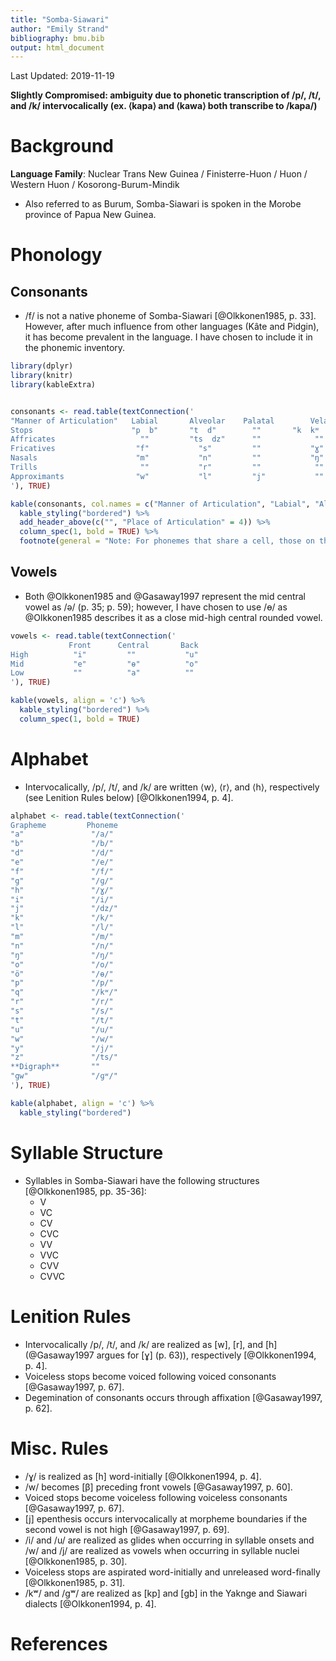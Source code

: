 ```yaml
---
title: "Somba-Siawari"
author: "Emily Strand"
bibliography: bmu.bib
output: html_document
---
```


Last Updated: 2019-11-19

**Slightly Compromised: ambiguity due to phonetic transcription of /p/, /t/, and /k/ intervocalically (ex. ⟨kapa⟩ and ⟨kawa⟩ both transcribe to /kapa/)**

# Background

**Language Family**: Nuclear Trans New Guinea / Finisterre-Huon / Huon / Western Huon / Kosorong-Burum-Mindik

* Also referred to as Burum, Somba-Siawari is spoken in the Morobe province of Papua New Guinea.

# Phonology

## Consonants

* /f/ is not a native phoneme of Somba-Siawari [@Olkkonen1985, p. 33]. However, after much influence from other languages (Kâte and Pidgin), it has become prevalent in the language. I have chosen to include it in the phonemic inventory.

```r

library(dplyr)
library(knitr)
library(kableExtra)


consonants <- read.table(textConnection('
"Manner of Articulation"   Labial       Alveolar    Palatal        Velar     
Stops                      "p  b"       "t  d"        ""       "k  kʷ  ɡ  ɡʷ"
Affricates                   ""         "ts  dz"      ""            ""
Fricatives                  "f"           "s"         ""           "ɣ"  
Nasals                      "m"           "n"         ""           "ŋ"  
Trills                       ""           "r"         ""            ""
Approximants                "w"           "l"         "j"           ""   
'), TRUE)

kable(consonants, col.names = c("Manner of Articulation", "Labial", "Alveolar", "Palatal", "Velar"), align = 'c') %>%
  kable_styling("bordered") %>%
  add_header_above(c("", "Place of Articulation" = 4)) %>%
  column_spec(1, bold = TRUE) %>%
  footnote(general = "Note: For phonemes that share a cell, those on the left are voiceless and those on the right are voiced. The velar stops that have the diacritic (ʷ) are labialized.", general_title = "")
```

## Vowels

* Both @Olkkonen1985 and @Gasaway1997 represent the mid central vowel as /ə/ (p. 35; p. 59); however, I have chosen to use /ɵ/ as @Olkkonen1985 describes it as a close mid-high central rounded vowel.

```r

vowels <- read.table(textConnection('
             Front      Central       Back
High          "i"         ""           "u"
Mid           "e"         "ɵ"          "o"
Low           ""          "a"          ""
'), TRUE)

kable(vowels, align = 'c') %>%
  kable_styling("bordered") %>%
  column_spec(1, bold = TRUE)
```  

# Alphabet

* Intervocalically, /p/, /t/, and /k/ are written ⟨w⟩, ⟨r⟩, and ⟨h⟩, respectively (see Lenition Rules below) [@Olkkonen1994, p. 4].

```r

alphabet <- read.table(textConnection('
Grapheme         Phoneme
"a"               "/a/"
"b"               "/b/"
"d"               "/d/"
"e"               "/e/"
"f"               "/f/"
"g"               "/ɡ/"
"h"               "/ɣ/"
"i"               "/i/"
"j"               "/dz/"
"k"               "/k/"
"l"               "/l/"
"m"               "/m/"
"n"               "/n/"
"ŋ"               "/ŋ/"
"o"               "/o/"
"ö"               "/ɵ/"
"p"               "/p/"
"q"               "/kʷ/"
"r"               "/r/"
"s"               "/s/"
"t"               "/t/"
"u"               "/u/"
"w"               "/w/"
"y"               "/j/"
"z"               "/ts/"
**Digraph**       ""
"gw"              "/ɡʷ/"
'), TRUE)

kable(alphabet, align = 'c') %>%
  kable_styling("bordered")
```

# Syllable Structure

* Syllables in Somba-Siawari have the following structures [@Olkkonen1985, pp. 35-36]:
    - V
    - VC
    - CV
    - CVC
    - VV
    - VVC
    - CVV
    - CVVC

# Lenition Rules

* Intervocalically /p/, /t/, and /k/ are realized as [w], [r], and [h] (@Gasaway1997 argues for [ɣ] (p. 63)), respectively [@Olkkonen1994, p. 4].
* Voiceless stops become voiced following voiced consonants [@Gasaway1997, p. 67].
* Degemination of consonants occurs through affixation [@Gasaway1997, p. 62].

# Misc. Rules

* /ɣ/ is realized as [h] word-initially [@Olkkonen1994, p. 4].
* /w/ becomes [β] preceding front vowels [@Gasaway1997, p. 60].
* Voiced stops become voiceless following voiceless consonants [@Gasaway1997, p. 67].
* [j] epenthesis occurs intervocalically at morpheme boundaries if the second vowel is not high [@Gasaway1997, p. 69].
* /i/ and /u/ are realized as glides when occurring in syllable onsets and /w/ and /j/ are realized as vowels when occurring in syllable nuclei [@Olkkonen1985, p. 30].
* Voiceless stops are aspirated word-initially and unreleased word-finally [@Olkkonen1985, p. 31].
* /kʷ/ and /ɡʷ/ are realized as [kp] and [ɡb] in the Yaknge and Siawari dialects [@Olkkonen1994, p. 4].

# References
